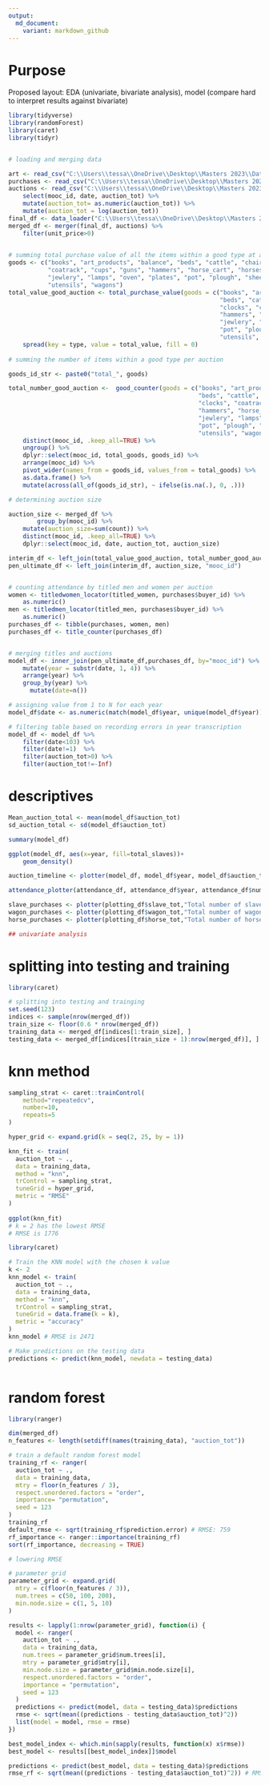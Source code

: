 ```yaml
---
output:
  md_document:
    variant: markdown_github
---
```


# Purpose

Proposed layout: EDA (univariate, bivariate analysis), model (compare hard to interpret results against bivariate)

```r

library(tidyverse)
library(randomForest)
library(caret)
library(tidyr)


# loading and merging data

art <- read_csv("C:\\Users\\tessa\\OneDrive\\Desktop\\Masters 2023\\Data science\\Project\\data\\priceseries_art_products_purch_rec.csv")
purchases <- read_csv("C:\\Users\\tessa\\OneDrive\\Desktop\\Masters 2023\\Data science\\Project\\data\\Full_Rec_Mooc_Purchases.csv") %>% select(mooc_id, buyer_id)
auctions <- read_csv("C:\\Users\\tessa\\OneDrive\\Desktop\\Masters 2023\\Data science\\Project\\data\\Full_Rec_Mooc.csv") %>% 
    select(mooc_id, date, auction_tot) %>% 
    mutate(auction_tot= as.numeric(auction_tot)) %>% 
    mutate(auction_tot = log(auction_tot))
final_df <- data_loader("C:\\Users\\tessa\\OneDrive\\Desktop\\Masters 2023\\Data science\\Project\\data")
merged_df <- merger(final_df, auctions) %>% 
    filter(unit_price>0)
       

# summing total purchase value of all the items within a good type at an auction 
goods <- c("books", "art_products", "balance", "beds", "cattle", "chairs", "china", "clocks", 
           "coatrack", "cups", "guns", "hammers", "horse_cart", "horses", "irons", 
           "jewlery", "lamps", "oven", "plates", "pot", "plough", "sheep", "slaves", "tables", 
           "utensils", "wagons")
total_value_good_auction <- total_purchase_value(goods = c("books", "art_products", "balance", 
                                                           "beds", "cattle", "chairs", "china", 
                                                           "clocks", "coatrack", "cups", "guns", 
                                                           "hammers", "horse_cart", "horses", "irons", 
                                                           "jewlery", "lamps", "oven", "plates", 
                                                           "pot", "plough", "sheep", "slaves", "tables", 
                                                           "utensils", "wagons")) %>% 
    spread(key = type, value = total_value, fill = 0) 
    
# summing the number of items within a good type per auction 

goods_id_str <- paste0("total_", goods)

total_number_good_auction <-  good_counter(goods = c("books", "art_products", "balance", 
                                                     "beds", "cattle", "chairs", "china", 
                                                     "clocks", "coatrack", "cups", "guns", 
                                                     "hammers", "horse_cart", "horses", "irons", 
                                                     "jewlery", "lamps", "oven", "plates", 
                                                     "pot", "plough", "sheep", "slaves", "tables", 
                                                     "utensils", "wagons")) %>% 
    distinct(mooc_id, .keep_all=TRUE) %>% 
    ungroup() %>% 
    dplyr::select(mooc_id, total_goods, goods_id) %>% 
    arrange(mooc_id) %>% 
    pivot_wider(names_from = goods_id, values_from = total_goods) %>% 
    as.data.frame() %>% 
    mutate(across(all_of(goods_id_str), ~ ifelse(is.na(.), 0, .)))

# determining auction size

auction_size <- merged_df %>% 
        group_by(mooc_id) %>% 
    mutate(auction_size=sum(count)) %>% 
    distinct(mooc_id, .keep_all=TRUE) %>% 
    dplyr::select(mooc_id, date, auction_tot, auction_size)

interim_df <- left_join(total_value_good_auction, total_number_good_auction, "mooc_id")
pen_ultimate_df <- left_join(interim_df, auction_size, "mooc_id")


# counting attendance by titled men and women per auction
women <- titledwomen_locator(titled_women, purchases$buyer_id) %>% 
    as.numeric()
men <- titledmen_locator(titled_men, purchases$buyer_id) %>% 
    as.numeric()
purchases_df <- tibble(purchases, women, men)
purchases_df <- title_counter(purchases_df)


# merging titles and auctions
model_df <- inner_join(pen_ultimate_df,purchases_df, by="mooc_id") %>% 
    mutate(year = substr(date, 1, 4)) %>% 
    arrange(year) %>% 
    group_by(year) %>% 
      mutate(date=n())

# assigning value from 1 to N for each year
model_df$date <- as.numeric(match(model_df$year, unique(model_df$year)))

# filtering table based on recording errors in year transcription
model_df <- model_df %>% 
    filter(date<103) %>% 
    filter(date!=1)  %>% 
    filter(auction_tot>0) %>% 
    filter(auction_tot!=-Inf)


```

# descriptives
```r

Mean_auction_total <- mean(model_df$auction_tot)
sd_auction_total <- sd(model_df$auction_tot)

summary(model_df)

ggplot(model_df, aes(x=year, fill=total_slaves))+
    geom_density()

auction_timeline <- plotter(model_df, model_df$year, model_df$auction_tot, "Total auction value")

attendance_plotter(attendance_df, attendance_df$year, attendance_df$number, filler=attendance_df$title)

slave_purchases <- plotter(plotting_df$slave_tot,"Total number of slaves sold per auction", "Number")
wagon_purchases <- plotter(plotting_df$wagon_tot,"Total number of wagons sold per auction", "Number")
horse_purchases <- plotter(plotting_df$horse_tot,"Total number of horses sold per auction", "Number")

## univariate analysis 


```


# splitting into testing and training
```r
library(caret)

# splitting into testing and trainging 
set.seed(123)
indices <- sample(nrow(merged_df))
train_size <- floor(0.6 * nrow(merged_df))
training_data <- merged_df[indices[1:train_size], ]
testing_data <- merged_df[indices[(train_size + 1):nrow(merged_df)], ]

```

# knn method
```r

sampling_strat <- caret::trainControl(
    method="repeatedcv", 
    number=10, 
    repeats=5
)

hyper_grid <- expand.grid(k = seq(2, 25, by = 1))

knn_fit <- train(
  auction_tot ~ ., 
  data = training_data, 
  method = "knn", 
  trControl = sampling_strat, 
  tuneGrid = hyper_grid,
  metric = "RMSE"
)
    
ggplot(knn_fit)
# k = 2 has the lowest RMSE
# RMSE is 1776

library(caret)

# Train the KNN model with the chosen k value
k <- 2
knn_model <- train(
  auction_tot ~ .,
  data = training_data,
  method = "knn",
  trControl = sampling_strat,
  tuneGrid = data.frame(k = k),
  metric = "accuracy"
)
knn_model # RMSE is 2471

# Make predictions on the testing data
predictions <- predict(knn_model, newdata = testing_data)



```

# random forest
```r
library(ranger)

dim(merged_df)
n_features <- length(setdiff(names(training_data), "auction_tot"))

# train a default random forest model
training_rf <- ranger(
  auction_tot ~ ., 
  data = training_data,
  mtry = floor(n_features / 3),
  respect.unordered.factors = "order",
  importance= "permutation",
  seed = 123
)
training_rf
default_rmse <- sqrt(training_rf$prediction.error) # RMSE: 759
rf_importance <- ranger::importance(training_rf)
sort(rf_importance, decreasing = TRUE)

# lowering RMSE

# parameter grid
parameter_grid <- expand.grid(
  mtry = c(floor(n_features / 3)),
  num.trees = c(50, 100, 200),
  min.node.size = c(1, 5, 10)
)

results <- lapply(1:nrow(parameter_grid), function(i) {
  model <- ranger(
    auction_tot ~ .,
    data = training_data,
    num.trees = parameter_grid$num.trees[i],
    mtry = parameter_grid$mtry[i],
    min.node.size = parameter_grid$min.node.size[i],
    respect.unordered.factors = "order",
    importance = "permutation",
    seed = 123
  )
  predictions <- predict(model, data = testing_data)$predictions
  rmse <- sqrt(mean((predictions - testing_data$auction_tot)^2))
  list(model = model, rmse = rmse)
})

best_model_index <- which.min(sapply(results, function(x) x$rmse))
best_model <- results[[best_model_index]]$model

predictions <- predict(best_model, data = testing_data)$predictions
rmse_rf <- sqrt(mean((predictions - testing_data$auction_tot)^2)) # RMSE:584


```


